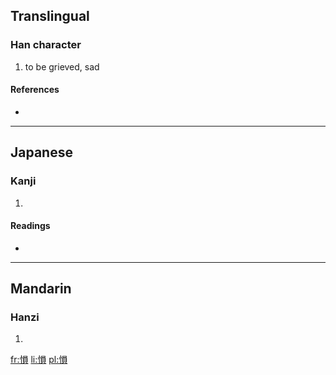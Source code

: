 ==Translingual==

===Han character===
{{Han char|rn=61|rad=心|as=10|sn=13|four=|canj=心口月金 (PRBC)}}

# to be grieved, sad

====References====
* {{Han ref|kx=0396.110|dkj=10985|dj=0734.180|hdz=42336.100|uh=612A|ud=24874}}

----

==Japanese==

===Kanji===
{{ja-kanji|grade=|rs=心10}}

# {{defn|lang=ja|sort=心10}}

====Readings====
* {{ja-readings|on=[[うん]] (un), [[いん]] (in)|kun=[[うれえるさま]] (ureerusama), [[うごく]] (ugoku), [[うれえる]] (ureeru)}}

----

==Mandarin==

===Hanzi===
{{cmn-hanzi|pin=[[yún]] ([[yun2]])|wg=yün<sup>2</sup>}}

# {{defn|lang=cmn|sort=心10}}

[[fr:愪]]
[[li:愪]]
[[pl:愪]]